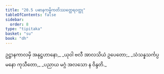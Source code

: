 ```yaml
---
title: "20.5 ပဓာနကမ္မိကတိဿတ္ထေရဝတ္ထု"
tableOfContents: false
sidebar:
  order: 8
type: "tipitaka"
basket: "su"
book: "dh"
---
```



<DynamicBreadcrumb />

<Division number="280" book="dh">

<Paragraph number="302" type="verses" book="dh">
ဥဋ္ဌာနကာလမှိ အနုဋ္ဌဟာနော,_  
_ယုဝါ ဗလီ အာလသိယံ ဥပေတော;_  
_သံသန္နသင်္ကပ္ပမနော ကုသီတော,_  
_ပညာယ မဂ္ဂံ အလသော န ဝိန္ဒတိ._
</Paragraph>
</Division>